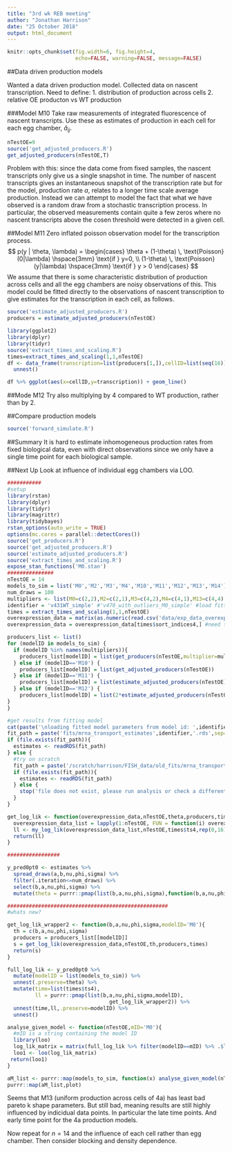 ```yaml
---
title: "3rd wk REB meeting"
author: "Jonathan Harrison"
date: "25 October 2018"
output: html_document
---
```


```r
knitr::opts_chunk$set(fig.width=6, fig.height=4,
                      echo=FALSE, warning=FALSE, message=FALSE)
```

##Data driven production models

Wanted a data driven production model. Collected data on nascent transcription.
Need to define:
1. distribution of production across cells
2. relative OE producton vs WT production

###Model M10
Take raw measurements of integrated fluorescence of nascent transcripts. 
Use these as estimates of production in each cell for each egg chamber, $\hat{a}_{ij}$.
```r
nTestOE=9
source('get_adjusted_producers.R')
get_adjusted_producers(nTestOE,T)
```

Problem with this: since the data come from fixed samples, the nascent transcripts only give us a single snapshot in time.
The number of nascent transcripts gives an instantaneous snapshot of the transcription rate but for the model, production rate $a$, relates to a longer time scale average production.
Instead we can attempt to model the fact that what we have observed is a random draw from a stochastic transcription process.
In particular, the observed measurements contain quite a few zeros where no nascent transcripts above the cosen threshold were detected in a given cell. 

##Model M11
Zero inflated poisson observation model for the transcription process.
$$
p(y | \theta, \lambda) =
\begin{cases}
\theta + (1-\theta) \, \text{Poisson}(0|\lambda) \hspace{3mm} \text{if } y=0, \\
(1-\theta) \, \text{Poisson}(y|\lambda) \hspace{3mm} \text{if } y > 0
\end{cases}
$$
We assume that there is some characteristic distribution of production across cells and all the egg chambers are noisy observations of this.
This model could be fitted directly to the observations of nascent transcription to give estimates for the transcription in each cell, as follows.

```r
source('estimate_adjusted_producers.R')
producers = estimate_adjusted_producers(nTestOE)

library(ggplot2)
library(dplyr)
library(tidyr)
source('extract_times_and_scaling.R')
times=extract_times_and_scaling(1,1,nTestOE)
df <- data_frame(transcription=list(producers[1,]),cellID=list(seq(16))) %>%
  unnest()

df %>% ggplot(aes(x=cellID,y=transcription)) + geom_line()
```

##Mode M12
Try also multiplying by 4 compared to WT production, rather than by 2.

##Compare production models
```r
source('forward_simulate.R')
```



##Summary
It is hard to estimate inhomogeneous production rates from fixed biological data, even with direct observations since we only have a single time point for each biological sample.


##Next Up
Look at influence of individual egg chambers via LOO.
```r

###########
#setup
library(rstan)
library(dplyr)
library(tidyr)
library(magrittr)
library(tidybayes)
rstan_options(auto_write = TRUE)
options(mc.cores = parallel::detectCores())
source('get_producers.R')
source('get_adjusted_producers.R')
source('estimate_adjusted_producers.R')
source('extract_times_and_scaling.R')
expose_stan_functions('M0.stan')
###############
nTestOE = 14
models_to_sim = list('M0','M2','M3','M4','M10','M11','M12','M13','M14')
num_draws = 100
multipliers <- list(M0=c(2,2),M2=c(2,1),M3=c(4,2),M4=c(4,1),M13=c(4,4),M14=c(2.5,2.5))
identifier = 'v431WT_simple' #'v470_with_outliers_M0_simple' #load fitted posterior parameters from this model
times = extract_times_and_scaling(1,1,nTestOE)
overexpression_data = matrix(as.numeric(read.csv('data/exp_data_overexpression.csv',sep=',',header=FALSE,stringsAsFactors = FALSE)),ncol=16,byrow=TRUE)
overexpression_data = overexpression_data[times$sort_indices4,] #need to sort time series and correspondingly reorder rows

producers_list <- list()
for (modelID in models_to_sim) {
  if (modelID %in% names(multipliers)){
    producers_list[modelID] = list(get_producers(nTestOE,multiplier=multipliers[[modelID]]))
  } else if (modelID=='M10') {
    producers_list[modelID] = list(get_adjusted_producers(nTestOE))
  } else if (modelID=='M11') {
    producers_list[modelID] = list(estimate_adjusted_producers(nTestOE))
  } else if (modelID=='M12') {
    producers_list[modelID] = list(2*estimate_adjusted_producers(nTestOE))
}
}

#get results from fitting model
cat(paste('\nloading fitted model parameters from model id: ',identifier,'\n',sep=''))
fit_path = paste('fits/mrna_transport_estimates',identifier,'.rds',sep='')
if (file.exists(fit_path)){
  estimates <- readRDS(fit_path)
} else {
  #try on scratch
  fit_path = paste('/scratch/harrison/FISH_data/old_fits/mrna_transport_estimates',identifier,'.rds',sep='')
  if (file.exists(fit_path)){
    estimates <- readRDS(fit_path)
  } else {
    stop('file does not exist, please run analysis or check a different computer')
  }
}

get_log_lik <- function(overexpression_data,nTestOE,theta,producers,times){
  overexpression_data_list = lapply(1:nTestOE, FUN = function(i) overexpression_data[i,])
  ll <- my_log_lik(overexpression_data_list,nTestOE,times$ts4,rep(0,16),theta,producers)
  return(ll) 
}

#################

y_pred0pt0 <- estimates %>%
  spread_draws(a,b,nu,phi,sigma) %>% 
  filter(.iteration<=num_draws) %>%
  select(b,a,nu,phi,sigma) %>%
  mutate(theta = purrr::pmap(list(b,a,nu,phi,sigma),function(b,a,nu,phi,sigma) c(b,a,nu,phi,sigma)))

####################################################
#whats new?

get_log_lik_wrapper2 <- function(b,a,nu,phi,sigma,modelID='M0'){
  th = c(b,a,nu,phi,sigma)
  producers = producers_list[[modelID]]
  s = get_log_lik(overexpression_data,nTestOE,th,producers,times)
  return(s)
}

full_log_lik <- y_pred0pt0 %>%
  mutate(modelID = list(models_to_sim)) %>%
  unnest(.preserve=theta) %>%
  mutate(time=list(times$ts4),
         ll = purrr::pmap(list(b,a,nu,phi,sigma,modelID),
                                 get_log_lik_wrapper2)) %>%
  unnest(time,ll,.preserve=modelID) %>%
  unnest()

analyse_given_model <- function(nTestOE,mID='M0'){
  #mID is a string containing the model ID
  library(loo)
  log_lik_matrix = matrix(full_log_lik %>% filter(modelID==mID) %>% .$ll,ncol=nTestOE,byrow=TRUE)
  loo1 <- loo(log_lik_matrix)
 return(loo1) 
}

aM_list <- purrr::map(models_to_sim, function(x) analyse_given_model(nTestOE,x))
purrr::map(aM_list,plot)

```

Seems that M13 (uniform production across cells of 4a) has least bad pareto k shape parameters. But still bad, meaning results are still highly influenced by indicidual data points. In particular the late time points. 
And early time point for the 4a production models.

Now repeat for $n=14$ and the influence of each cell rather than egg chamber. Then consider blocking and density dependence. 

```r

```



